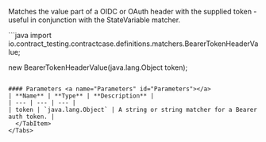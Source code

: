 
Matches the value part of a OIDC or OAuth header with the supplied token - useful in conjunction with the StateVariable matcher.

<Tabs groupId="language">
  <TabItem value="java" label="Java">
```java
import io.contract_testing.contractcase.definitions.matchers.BearerTokenHeaderValue;

new BearerTokenHeaderValue(java.lang.Object token);
```

#### Parameters <a name="Parameters" id="Parameters"></a>
| **Name** | **Type** | **Description** |
| --- | --- | --- |
| token | `java.lang.Object` | A string or string matcher for a Bearer auth token. |
  </TabItem>
</Tabs>
